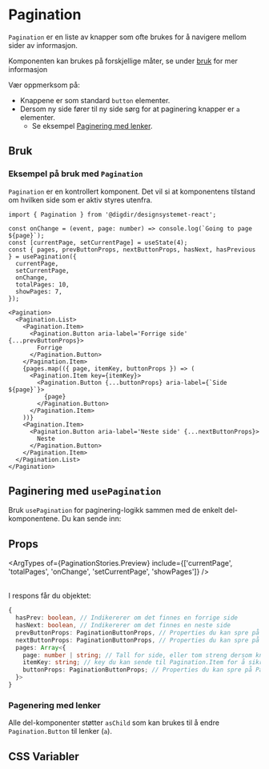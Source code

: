 
<Meta of={PaginationStories} />

# Pagination

`Pagination` er en liste av knapper som ofte brukes for å navigere mellom sider av informasjon.

Komponenten kan brukes på forskjellige måter, se under [bruk](/docs/komponenter-pagination--docs#bruk) for mer informasjon

Vær oppmerksom på:

- Knappene er som standard `button` elementer.
- Dersom ny side fører til ny side sørg for at paginering knapper er `a` elementer.
  - Se eksempel [Paginering med lenker](/docs/komponenter-pagination--with-anchor).

<Primary />
<Controls of={PaginationStories.Preview} include={['aria-label', 'asChild', 'size']} />

## Bruk

### Eksempel på bruk med `Pagination`

`Pagination` er en kontrollert komponent. Det vil si at komponentens tilstand om hvilken side som er aktiv styres utenfra.

```tsx
import { Pagination } from '@digdir/designsystemet-react';

const onChange = (event, page: number) => console.log(`Going to page ${page}`);
const [currentPage, setCurrentPage] = useState(4);
const { pages, prevButtonProps, nextButtonProps, hasNext, hasPrevious } = usePagination({
  currentPage,
  setCurrentPage,
  onChange,
  totalPages: 10,
  showPages: 7,
});

<Pagination>
  <Pagination.List>
    <Pagination.Item>
      <Pagination.Button aria-label='Forrige side' {...prevButtonProps}>
        Forrige
      </Pagination.Button>
    </Pagination.Item>
    {pages.map(({ page, itemKey, buttonProps }) => (
      <Pagination.Item key={itemKey}>
        <Pagination.Button {...buttonProps} aria-label={`Side ${page}`}>
          {page}
        </Pagination.Button>
      </Pagination.Item>
    ))}
    <Pagination.Item>
      <Pagination.Button aria-label='Neste side' {...nextButtonProps}>
        Neste
      </Pagination.Button>
    </Pagination.Item>
  </Pagination.List>
</Pagination>
```

## Paginering med `usePagination`

Bruk `usePagination` for paginering-logikk sammen med de enkelt del-komponentene.
Du kan sende inn:


## Props

<ArgTypes of={PaginationStories.Preview} include={['currentPage', 'totalPages', 'onChange', 'setCurrentPage', 'showPages']} />

<br />
I respons får du objektet:

```ts
{
  hasPrev: boolean, // Indikererer om det finnes en forrige side
  hasNext: boolean, // Indikererer om det finnes en neste side
  prevButtonProps: PaginationButtonProps, // Properties du kan spre på forrie-knappen
  nextButtonProps: PaginationButtonProps, // Properties du kan spre på neste-knappen
  pages: Array<{
    page: number | string; // Tall for side, eller tom streng dersom knappen skal være ...
    itemKey: string; // key du kan sende til Pagination.Item for å sikre riktig fokus håndtering
    buttonProps: PaginationButtonProps; // Properties du kan spre på Pagination.Button
  }>
}
```

### Pagenering med lenker

Alle del-komponenter støtter `asChild` som kan brukes til å endre `Pagination.Button` til lenker (`a`).

<Canvas of={PaginationStories.WithAnchor} />

## CSS Variabler

<CssVariables css={css} />

